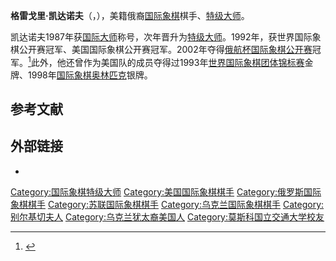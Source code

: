 {{Infobox chess player
|name = 格雷戈里·凯达诺夫
|image = Kaidanov0201 051.jpg
|caption = 摄于2002年
|birthname = Gregory Kaidanov
|country = {{USA}}
|birth_date = {{Birth date and age|df=yes|1959|10|11}}
|birth_place =
|death_date = 
|death_place = 
|title = [[国际象棋特级大师|特级大师]]（1988年）
|worldchampion = 
|peakrating = 2646（2002年10月）
|FideID = 2008564
}}

'''格雷戈里·凯达诺夫'''（{{lang-ru|Григорий Зиновьевич Кайда́нов}}，{{bd|1959年|10月11日}}），美籍俄裔[[国际象棋|国际象棋]]棋手、[[国际象棋特级大师|特级大师]]。

凯达诺夫1987年获[[国际大师|国际大师]]称号，次年晋升为[[国际象棋特级大师|特级大师]]。1992年，获世界国际象棋公开赛冠军、美国国际象棋公开赛冠军。2002年夺得[[俄航杯国际象棋公开赛|俄航杯国际象棋公开赛]]冠军。<ref name="USCF">{{cite web|url=http://beta.uschess.org/frontend/player_32_19.php|title=GM Gregory Kaidanov|publisher=United States Chess Federation|accessdate=5 February 2014|archiveurl=https://web.archive.org/web/20070528075651/http://beta.uschess.org/frontend/player_32_19.php|archivedate=2007年5月28日|deadurl=yes}}</ref>此外，他还曾作为美国队的成员夺得过1993年[[世界国际象棋团体锦标赛|世界国际象棋团体锦标赛]]金牌、1998年[[国际象棋奥林匹克|国际象棋奥林匹克]]银牌。

== 参考文献 ==
{{reflist}}

== 外部链接 ==
*{{chessgames player|id=64688}}

{{chess-bio-stub}}
[[Category:国际象棋特级大师|Category:国际象棋特级大师]]
[[Category:美国国际象棋棋手|Category:美国国际象棋棋手]]
[[Category:俄罗斯国际象棋棋手|Category:俄罗斯国际象棋棋手]]
[[Category:苏联国际象棋棋手|Category:苏联国际象棋棋手]]
[[Category:乌克兰国际象棋棋手|Category:乌克兰国际象棋棋手]]
[[Category:别尔基切夫人|Category:别尔基切夫人]]
[[Category:乌克兰犹太裔美国人|Category:乌克兰犹太裔美国人]]
[[Category:莫斯科国立交通大学校友|Category:莫斯科国立交通大学校友]]